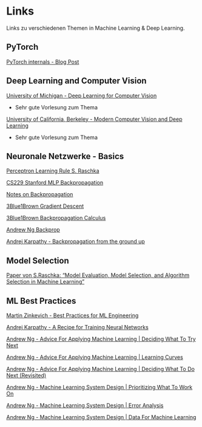 # Links

Links zu verschiedenen Themen in Machine Learning & Deep Learning.

## PyTorch

[PyTorch internals - Blog Post](http://blog.ezyang.com/2019/05/pytorch-internals/)

## Deep Learning and Computer Vision

[University of Michigan - Deep Learning for Computer Vision](https://www.youtube.com/playlist?list=PL5-TkQAfAZFbzxjBHtzdVCWE0Zbhomg7r)

- Sehr gute Vorlesung zum Thema


[University of California, Berkeley - Modern Computer Vision and Deep Learning](https://fluff-armadillo-037.notion.site/Modern-Computer-Vision-and-Deep-Learning-CS-198-126-b11006739378470fa67a9cf6594201e0)

- Sehr gute Vorlesung zum Thema


## Neuronale Netzwerke - Basics {#sec-links-nn}


[Perceptron Learning Rule S. Raschka](https://www.youtube.com/watch?v=C8Uns9HEVXI)

[CS229 Stanford MLP Backpropagation](https://cs229.stanford.edu/notes2020spring/cs229-notes-deep_learning.pdf)

[Notes on Backpropagation](https://www.ics.uci.edu/~pjsadows/notes.pdf)

[3Blue1Brown Gradient Descent](https://youtu.be/IHZwWFHWa-w)

[3Blue1Brown Backpropagation Calculus](https://www.youtube.com/watch?v=tIeHLnjs5U8)

[Andrew Ng Backprop](https://youtu.be/mO7BpWmzT78)

[Andrej Karpathy - Backpropagation from the ground up](https://www.youtube.com/watch?v=VMj-3S1tku0)


## Model Selection

[Paper von S.Raschka: "Model Evaluation, Model Selection, and Algorithm Selection in Machine Learning"](https://arxiv.org/pdf/1811.12808.pdf)

## ML Best Practices

[Martin Zinkevich - Best Practices for ML Engineering](https://developers.google.com/machine-learning/guides/rules-of-ml)

[Andrej Karpathy - A Recipe for Training Neural Networks](http://karpathy.github.io/2019/04/25/recipe/)

[Andrew Ng - Advice For Applying Machine Learning | Deciding What To Try Next](https://www.youtube.com/watch?v=sZSKGNbrwus&list=PLLssT5z_DsK-h9vYZkQkYNWcItqhlRJLN&index=59)

[Andrew Ng - Advice For Applying Machine Learning | Learning Curves](https://www.youtube.com/watch?v=ISBGFY-gBug&list=PLLssT5z_DsK-h9vYZkQkYNWcItqhlRJLN&index=64)

[Andrew Ng - Advice For Applying Machine Learning | Deciding What To Do Next (Revisited)](https://www.youtube.com/watch?v=yoYA1MFpYRg&list=PLLssT5z_DsK-h9vYZkQkYNWcItqhlRJLN&index=64)

[Andrew Ng - Machine Learning System Design | Prioritizing What To Work On](https://www.youtube.com/watch?v=HREeLryOh4Q&list=PLLssT5z_DsK-h9vYZkQkYNWcItqhlRJLN&index=65)

[Andrew Ng - Machine Learning System Design | Error Analysis](https://www.youtube.com/watch?v=k1JGvqr56Yk&list=PLLssT5z_DsK-h9vYZkQkYNWcItqhlRJLN&index=66)

[Andrew Ng - Machine Learning System Design | Data For Machine Learning](https://www.youtube.com/watch?v=5T77nG7YJhk&list=PLLssT5z_DsK-h9vYZkQkYNWcItqhlRJLN&index=69)

